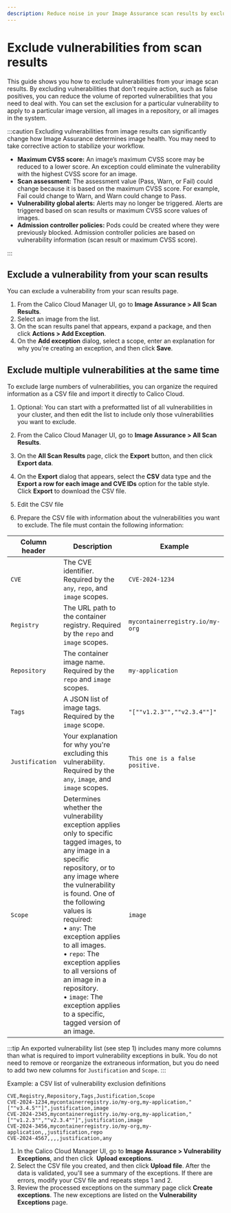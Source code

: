 ```yaml
---
description: Reduce noise in your Image Assurance scan results by excluding vulnerabilities.
---
```



# Exclude vulnerabilities from scan results

This guide shows you how to exclude vulnerabilities from your image scan results.
By excluding vulnerabilities that don't require action, such as false positives, you can reduce the volume of reported vulnerabilities that you need to deal with.
You can set the exclusion for a particular vulnerability to apply to a particular image version, all images in a repository, or all images in the system.

:::caution
Excluding vulnerabilities from image results can significantly change how Image Assurance determines image health.
You may need to take corrective action to stabilize your workflow.
- **Maximum CVSS score:** An image’s maximum CVSS score may be reduced to a lower score.
An exception could eliminate the vulnerability with the highest CVSS score for an image.
- **Scan assessment:** The assessment value (Pass, Warn, or Fail) could change because it is based on the maximum CVSS score.
For example, Fail could change to Warn, and Warn could change to Pass.
- **Vulnerability global alerts:** Alerts may no longer be triggered.
Alerts are triggered based on scan results or maximum CVSS score values of images.
- **Admission controller policies:** Pods could be created where they were previously blocked.
Admission controller policies are based on vulnerability information (scan result or maximum CVSS score).

:::

## Exclude a vulnerability from your scan results

You can exclude a vulnerability from your scan results page.

1. From the Calico Cloud Manager UI, go to **Image Assurance > All Scan Results**.
1. Select an image from the list.
1. On the scan results panel that appears, expand a package, and then click **Actions > Add Exception**.
1. On the **Add exception** dialog, select a scope, enter an explanation for why you're creating an exception, and then click **Save**.

## Exclude multiple vulnerabilities at the same time

To exclude large numbers of vulnerabilities, you can organize the required information as a CSV file and import it directly to Calico Cloud.

1. Optional: You can start with a preformatted list of all vulnerabilities in your cluster, and then edit the list to include only those vulnerabilities you want to exclude.
1. From the Calico Cloud Manager UI, go to **Image Assurance > All Scan Results**.
1. On the **All Scan Results** page, click the **Export** button, and then click **Export data**.
1. On the **Export** dialog that appears, select the **CSV** data type and the **Export a row for each image and CVE IDs** option for the table style.
Click **Export** to download the CSV file.
1. Edit the CSV file

1. Prepare the CSV file with information about the vulnerabilities you want to exclude.
The file must contain the following information:

| Column header | Description | Example |
   | -- | -- | -- |
| `CVE` | The CVE identifier. Required by the `any`, `repo`, and `image` scopes. | `CVE-2024-1234` |
| `Registry`| The URL path to the container registry. Required by the `repo` and `image` scopes. | `mycontainerregistry.io/my-org` |
| `Repository`| The container image name. Required by the `repo` and `image` scopes.| `my-application` |
| `Tags`| A JSON list of image tags. Required by the `image` scope. | `"[""v1.2.3"",""v2.3.4""]"` |
| `Justification` | Your explanation for why you're excluding this vulnerability. Required by the `any`, `image`, and `image` scopes.| `This one is a false positive.` |
| `Scope` | Determines whether the vulnerability exception applies only to specific tagged images, to any image in a specific repository, or to any image where the vulnerability is found. One of the following values is required:<br/>&bull; `any`: The exception applies to all images.<br/>&bull; `repo`: The exception applies to all versions of an image in a repository.<br/>&bull; `image`: The exception applies to a specific, tagged version of an image. | `image` |

:::tip
An exported vulnerability list (see step 1) includes many more columns than what is required to import vulnerability exceptions in bulk.
You do not need to remove or reorganize the extraneous information, but you do need to add two new columns for `Justification` and `Scope`.
:::

Example: a CSV list of vulnerability exclusion definitions

``` title="example-vulnerability-exclusions.csv"
CVE,Registry,Repository,Tags,Justification,Scope
CVE-2024-1234,mycontainerregistry.io/my-org,my-application,"[""v3.4.5""]",justification,image
CVE-2024-2345,mycontainerregistry.io/my-org,my-application,"[""v1.2.3"",""v2.3.4""]",justification,image
CVE-2024-3456,mycontainerregistry.io/my-org,my-application,,justification,repo
CVE-2024-4567,,,,justification,any
   ```

1. In the Calico Cloud Manager UI, go to **Image Assurance > Vulnerability Exceptions**, and then click <UploadIcon width="20" height="20"/>&nbsp;**Upload&nbsp;exceptions**.
1. Select the CSV file you created, and then click **Upload file**.
After the data is validated, you'll see a summary of the exceptions.
If there are errors, modify your CSV file and repeats steps 1 and 2.
1. Review the processed exceptions on the summary page click **Create exceptions**.
The new exceptions are listed on the **Vulnerability Exceptions** page.


